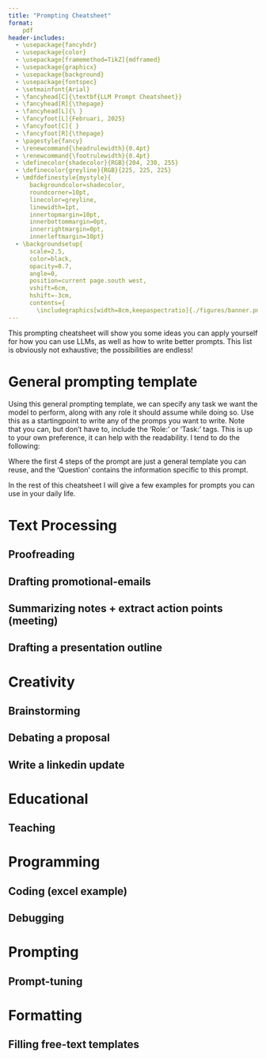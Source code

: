 ```yaml
---
title: "Prompting Cheatsheet"
format: 
    pdf
header-includes:
  - \usepackage{fancyhdr}
  - \usepackage{color}
  - \usepackage[framemethod=TikZ]{mdframed}
  - \usepackage{graphicx}
  - \usepackage{background}
  - \usepackage{fontspec}
  - \setmainfont{Arial}
  - \fancyhead[C]{\textbf{LLM Prompt Cheatsheet}}
  - \fancyhead[R]{\thepage}
  - \fancyhead[L]{\ }
  - \fancyfoot[L]{Februari, 2025}
  - \fancyfoot[C]{ }
  - \fancyfoot[R]{\thepage}
  - \pagestyle{fancy}
  - \renewcommand{\headrulewidth}{0.4pt}
  - \renewcommand{\footrulewidth}{0.4pt}
  - \definecolor{shadecolor}{RGB}{204, 230, 255}
  - \definecolor{greyline}{RGB}{225, 225, 225}
  - \mdfdefinestyle{mystyle}{
      backgroundcolor=shadecolor, 
      roundcorner=10pt,
      linecolor=greyline, 
      linewidth=1pt,
      innertopmargin=10pt,
      innerbottommargin=0pt,
      innerrightmargin=0pt,
      innerleftmargin=10pt}
  - \backgroundsetup{
      scale=2.5,
      color=black,
      opacity=0.7,
      angle=0,
      position=current page.south west,
      vshift=6cm,
      hshift=-3cm,
      contents={
        \includegraphics[width=8cm,keepaspectratio]{./figures/banner.png}}}
---
```


This prompting cheatsheet will show you some ideas you can apply yourself for how you can use LLMs, as well as how to write better prompts. This list is obviously not exhaustive; the possibilities are endless!

# General prompting template
\begin{mdframed}[style=mystyle]
\textbf{Role}: \{\textit{What/who does the model act like?}\}\newline
\textbf{Task}: \{\textit{What do we want the model to do?}\}\newline
\phantom{\textbf{Role}:  }\{\textit{How do we want the model to do this?}\}\newline
\phantom{\textbf{Role}:  }\{\textit{How should the model format the reply?}\}\newline
\end{mdframed}

Using this general prompting template, we can specify any task we want the model to perform, along with any role it should assume while doing so. Use this as a startingpoint to write any of the promps you want to write.\newline
Note that you can, but don't have to, include the 'Role:' or 'Task:' tags. This is up to your own preference, it can help with the readability. I tend to do the following:

\begin{mdframed}[style=mystyle]
\textbf{Role}: \{\textit{What/who does the model act like?}\}\newline
\textbf{Task}: 
\{\textit{What do we want the model to do?}\}\newline
\phantom{\textbf{Role}:  }\{\textit{How do we want the model to do this?}\}\newline
\phantom{\textbf{Role}:  }\{\textit{How should the model format the reply?}\}\newline
\textbf{Question}: \{\textit{The specific question for this conversation}\}
\newline
\end{mdframed}

Where the first 4 steps of the prompt are just a general template you can reuse, and the 'Question' contains the information specific to this prompt.

In the rest of this cheatsheet I will give a few examples for prompts you can use in your daily life.

# Text Processing

## Proofreading
\begin{mdframed}[style=mystyle]
\textbf{Role}: \textit{You are a detail-oriented proofreader.}\newline
\textbf{Task}: 
\begin{minipage}[t]{\dimexpr\textwidth-3cm}
\textit{You will be provided with a text and I want you to review it for spelling, grammar, and punctuation mistakes. You will also make suggestions for the style and flow of the text if you have any. In your reply, first give your corrections and suggestions, and then implement these and rewrite the text.}
\end{minipage}\newline

\textbf{Input Text}\newline
\#\#\#\newline
\{\textit{Text}\}\newline
\#\#\#\newline
\end{mdframed}


## Drafting promotional-emails
\begin{mdframed}[style=mystyle]
\textbf{Role}: \textit{You are a senior marketing colleague in my company}\newline
\textbf{Task}: 
\begin{minipage}[t]{\dimexpr\textwidth-3cm}
\textit{You will be provided with a plan for a company event, you will write an exciting promotional mail for this event based on the information provided. The style of the mail should be professional but lighthearted. Only respond with the draft e-mail, nothing else.}
\end{minipage}\newline

\textbf{Event plan}\newline
\#\#\#\newline
\{\textit{Text}\}\newline
\#\#\#\newline
\end{mdframed}


\newpage
## Summarizing notes + extract action points (meeting)
\begin{mdframed}[style=mystyle]
\textbf{Role}: \textit{You are a personal assistant}\newline
\textbf{Task}: 
\begin{minipage}[t]{\dimexpr\textwidth-3cm}
    \textit{Provide a concise summary for the notes provided below. The summary should cover all the key points of the notes, making sure not to skip any important details. If the notes contain any todo notes or action points, make sure to consolidate these at the end of your reply. Only respond with the summary and the consolidated notes.}
\end{minipage}\newline

\textbf{Meeting notes}\newline
\#\#\#\newline
\{\textit{Notes}\}\newline
\#\#\#\newline
\end{mdframed}

## Drafting a presentation outline
\begin{mdframed}[style=mystyle]
\textbf{Role}: \textit{You are a senior consultant.}\newline
\textbf{Task}: 
\begin{minipage}[t]{\dimexpr\textwidth-3cm}
\textit{Draft an outline for a professional PowerPoint presentation based on the following memo. The outline should include a title slide, an agenda slide, and detailed bullet points for each key point mentioned in the memo. Ensure the outline is structured to convey the information clearly and effectively to an audience of senior management.}
\end{minipage}

\textbf{Memo}\newline
\#\#\#\newline
\{\textit{Memo Text}\}\newline
\#\#\#\newline
\end{mdframed}

\newpage

# Creativity

## Brainstorming
\begin{mdframed}[style=mystyle]
\textbf{Role}: \textit{You are a Creative Content Strategist.}\newline
\textbf{Task}: 
\begin{minipage}[t]{\dimexpr\textwidth-3cm}
\textit{Brainstorm a list of engaging and relevant blog ideas for our company's blog. The topics should be tailored to our target audience and reflect current trends in our industry. Aim for a mix of educational, informative, and entertaining content that will attract readers and encourage them to share. Include a brief description for each blog idea explaining why it would be valuable to our audience.}
\end{minipage}

\textbf{Company Information}\newline
\#\#\#\newline
\{\textit{Company Info}\}\newline
\#\#\#\newline
\end{mdframed}

## Debating a proposal
\begin{mdframed}[style=mystyle]
\textbf{Role}: \textit{You are a excellent Debater.}\newline
\textbf{Task}: 
\begin{minipage}[t]{\dimexpr\textwidth-3cm}
\textit{Thoroughly critique the following proposal that I plan to send to management. Your task is to identify any potential flaws, weaknesses, or gaps in the proposal. Provide a detailed analysis, highlighting specific areas that may be problematic and offering constructive suggestions for improvement. Your goal is to ensure the proposal is robust and can withstand scrutiny from management.}
\end{minipage}

\textbf{Proposal}\newline
\#\#\#\newline
\{\textit{Proposal Text}\}\newline
\#\#\#\newline
\end{mdframed}

\newpage 

## Write a linkedin update
\begin{mdframed}[style=mystyle]
\textbf{Role}: \textit{You are a great storyteller.}\newline
\textbf{Task}: 
\begin{minipage}[t]{\dimexpr\textwidth-3cm}
\textit{Please write a engaging linkedin-post based on my professional news I have listed below. Make the post interesting and fun by adding emojies, but don go overboard. The writing should sound natural. Make sure to emphasize a colaborative and constructive mindset. }
\end{minipage}

\textbf{News}\newline
\#\#\#\newline
\{\textit{News}\}\newline
\#\#\#\newline
\end{mdframed}

# Educational

## Teaching
\begin{mdframed}[style=mystyle]
\textbf{Role}: \textit{You are a expert in \{Topic\}.}\newline
\textbf{Task}: 
\begin{minipage}[t]{\dimexpr\textwidth-3cm}
\textit{Please answer the questions below in a friendly and patient manner. Be truthfull in all your answers, and be very clear when you don't know the answer. Assume that the listener is very interested, but has little background in the topic.}
\end{minipage}

\textbf{Question}\newline
\#\#\#\newline
\{\textit{Question on Topic}\}\newline
\#\#\#\newline
\end{mdframed}

\newpage

# Programming

## Coding (excel example)
\begin{mdframed}[style=mystyle]
\textbf{Role}: \textit{You are a data analist who is proficient in Excel}\newline
\textbf{Task}: 
\begin{minipage}[t]{\dimexpr\textwidth-3cm}
\textit{You will help the user write excel formulas to achieve their goals. Write formulas in an understandable way. Suggest the easiest way to achieve the users goal. Explain what every element of the suggested formula does to the user. Be very clear when the commands might be dangerous to execute (data loss for example.)}
\end{minipage}

\textbf{Question}\newline
\#\#\#\newline
\{\textit{Question}\}\newline
\#\#\#\newline
\end{mdframed}


## Debugging
\begin{mdframed}[style=mystyle]
\textbf{Role}: \textit{You are a colleague from the IT helpdesk}\newline
\textbf{Task}: 
\begin{minipage}[t]{\dimexpr\textwidth-3cm}
\textit{Given the issues stated below, help the customer to the best of your abilities. Be patient, and assume the costumer has already spent some time looking at this problem. If you need more information from the costumer, be clear about this. Assume that the costumer is working on work computer and does not have admin-acces. Give very precise instructions for how to solve the issues at hand. }
\end{minipage}

\textbf{Issue}\newline
\#\#\#\newline
\{\textit{Describe Issue}\}\newline
\#\#\#\newline
\end{mdframed}
\newpage

# Prompting

## Prompt-tuning
\begin{mdframed}[style=mystyle]
\textbf{Role}: \textit{You are a prompt engineer.}\newline
\textbf{Task}: 
\begin{minipage}[t]{\dimexpr\textwidth-3cm}
\textit{You will optimize the prompts below to get the best possible response to the original question. Extend the prompt if needed to better cover the goal of the prompt. Correct any mistakes in the prompt and make it detailed yet succinct. Give your comments first, and finish your response with the optimized prompt.}
\end{minipage}

\textbf{Question}: I want to write a prompt to \textit{\{Goal\}}\newline
\textbf{Prompt}\newline
\#\#\#\newline
\{\textit{Prompt}\}\newline
\#\#\#\newline
\end{mdframed}

# Formatting

## Filling free-text templates
\begin{mdframed}[style=mystyle]
\textbf{Role}: \textit{You are a natural language formatting application.}\newline
\textbf{Task}: 
\begin{minipage}[t]{\dimexpr\textwidth-3cm}
\textit{Your task is to transform the provided text to match the format of the example as naturally as possible. This format could be for example a table, LaTeX code, or general code. Analyze the example format and apply the same structure, styling, and conventions to the new text. Ensure the transformed text is consistent and maintains the integrity of the provided formatting structure}
\end{minipage}

\textbf{Example Format}\newline
\#\#\#\newline
\{\textit{Example Format}\}\newline
\#\#\#\newline

\textbf{New Text}\newline
\#\#\#\newline
\{\textit{New Text}\}\newline
\#\#\#\newline
\end{mdframed}


